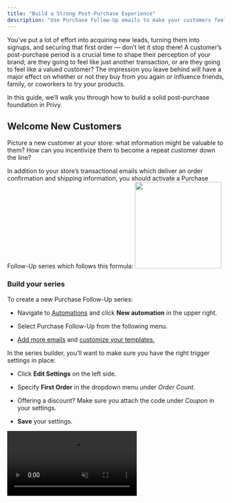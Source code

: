```yaml
---
title: "Build a Strong Post-Purchase Experience"
description: "Use Purchase Follow-Up emails to make your customers feel like more than just an order number."
---
```


You’ve put a lot of effort into acquiring new leads, turning them into signups, and securing that first order — don’t let it stop there! A customer’s post-purchase period is a crucial time to shape their perception of your brand; are they going to feel like just another transaction, or are they going to feel like a valued customer? The impression you leave behind will have a major effect on whether or not they buy from you again or influence friends, family, or coworkers to try your products.

In this guide, we’ll walk you through how to build a solid post-purchase foundation in Privy.

## Welcome New Customers

Picture a new customer at your store: what information might be valuable to them? How can you incentivize them to become a repeat customer down the line?

In addition to your store’s transactional emails which deliver an order confirmation and shipping information, you should activate a Purchase Follow-Up series which follows this formula:
<img height="200" src="/images/strategy-guides/pfu-first-order.png" />

### Build your series

To create a new Purchase Follow-Up series:

* Navigate to [Automations](https://dashboard.privy.com/automations) and click **New automation** in the upper right.

* Select Purchase Follow-Up from the following menu.

* [Add more emails](https://help.privy.com/docs/learn/automations/purchase-follow-up#add-remove-emails) and [customize your templates.](https://help.privy.com/docs/learn/automations/purchase-follow-up#customize-your-templates)

In the series builder, you’ll want to make sure you have the right trigger settings in place:

* Click **Edit Settings** on the left side. 

* Specify **First Order** in the dropdown menu under *Order Count.*

* Offering a discount? Make sure you attach the code under *Coupon* in your settings.

* **Save** your settings.

<video autoPlay muted loop playsInline className="first-order-pfu-setting" src="/images/strategy-guides/pfu-first-order.mp4" />

<Tip>
  Need more guidance on building a Purchase Follow-Up email? [Check out this step-by-step guide.](https://help.privy.com/docs/learn/automations/purchase-follow-up)
</Tip>

### Best Practices

When addressing your new customers, keep these best practices in mind:

1. Use specific, tailored language like “first order” and “welcome”.

2. [Personalize the subject line and/or email body](https://help.privy.com/docs/learn/content/personalization-tags#personalizing-emails) to include the contact’s first name.

3. Be sensitive to timing. For example, avoid offering a limited-time discount on their next order if their first order hasn’t even shipped yet.

4. Get personal — share your story so your customers know exactly who they’re supporting!

<Icon icon="sparkles" /> [Check out our Swipe File for inspiration and ideas!](https://www.swipewell.app/collections/1cf8fbd6-37b2-4809-93cb-74719b247892)

## Nurture Repeat Customers

After you’ve delivered a positive first impression after someone’s first order, it’s time to consider how you’re treating your loyal repeat customers. There’s a few different approaches you can take here:

<AccordionGroup>
  <Accordion title="Send a personal thank you note from your team or founder" defaultOpen={false}>
    Customers who invest in your brand over & over deserve some special recognition! Send over a sweet note from your team, thanking them for supporting your business + highlighting how much it means to you. Make sure you personalize your content with their first name!
  </Accordion>

  <Accordion title="Reward high value customers" defaultOpen={false}>
    You can [set a minimum order amount](https://help.privy.com/docs/learn/automations/purchase-follow-up#minimum-maximum-order-value) in your trigger settings, which can allow you to send certain content or offers to higher value customers! For example, maybe you want to send a 15% discount to a customer who spent over $100 with you.
  </Accordion>

  <Accordion title="Cross sell new products" defaultOpen={false}>
    You can restrict a Purchase Follow-Up series from triggering based on [whether or not an order contained certain product(s) or items from certain collection(s](https://help.privy.com/docs/learn/automations/purchase-follow-up#products-collections)) — with this knowledge in hand, you can use it to trigger a cross-sell email recommending products that the customer might be interested in.

    With repeat customers, you know they’ve shown consistent interest in your brand, so they’re most likely to trust your recommendations and your products.
  </Accordion>
</AccordionGroup>

### Build your series

To create a new Purchase Follow-Up series:

* Navigate to [Automations](https://dashboard.privy.com/automations) and click **New automation** in the upper right.

* Select Purchase Follow-Up from the following menu.

* [Add more emails](https://help.privy.com/docs/learn/automations/purchase-follow-up#add-remove-emails) and [customize your templates.](https://help.privy.com/docs/learn/automations/purchase-follow-up#customize-your-templates)

In the series builder, you’ll want to make sure you have the right trigger settings in place:

* Click **Edit Settings** on the left side. 

* Specify **More than one order** in the dropdown menu under *Order Count.*

* Offering a discount? Make sure you attach the code under *Coupon* in your settings.

* **Save** your settings.

<video autoPlay muted loop playsInline className="repeat-customer-pfu" src="/images/strategy-guides/pfu-repeat-buyer.mp4" />

<Tip>
  Need more guidance on building a Purchase Follow-Up email? [Check out this step-by-step guide.](https://help.privy.com/docs/learn/automations/purchase-follow-up)
</Tip>

### Best Practices

When addressing your repeat customers, keep the following best practices in mind:

1. Acknowledge their continued support of your business

2. [Personalize the subject line and/or email body](https://help.privy.com/docs/learn/content/personalization-tags#personalizing-emails) to include the contact’s first name.

3. Ask for feedback whenever possible!

<Icon icon="sparkles" /> [Check out our Swipe File for inspiration and ideas!](https://www.swipewell.app/collections/1cf8fbd6-37b2-4809-93cb-74719b247892)

By first providing a warm welcome to new customers and incentivizing them to become repeat buyers, then nurturing your most loyal customers, you can trust that Privy’s working in the background to secure more orders and develop stronger relationships with the people supporting your business.